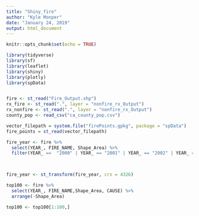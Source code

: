 ```yaml
---
title: "Shiny_fire"
author: "Kyle Monper"
date: "January 24, 2019"
output: html_document
---
```


```r
knitr::opts_chunk$set(echo = TRUE)
```

```r
library(tidyverse)
library(sf)
library(leaflet)
library(shiny)
library(plotly)
library(spData)


fire <- st_read("Fire_Output.shp")
rx_fire <- st_read(".", layer = "nonfire_rx_Output")
rx_nonfire <- st_read(".", layer = "nonfire_rx_Output")
county_pop <- read_csv("ca_county_pop.csv")

```

```r

vector_filepath = system.file("firePoints.gpkg", package = "spData")
fire_points = st_read(vector_filepath)
```




```r


fire_year <- fire %>% 
  select(YEAR_, FIRE_NAME, Shape_Area) %>% 
  filter(YEAR_ ==  "2000" | YEAR_ == "2001" | YEAR_ == "2002" | YEAR_ == "2003")
  


fire_year <- st_transform(fire_year, crs = 4326)

```


```r

top100 <- fire %>% 
  select(YEAR_, FIRE_NAME,Shape_Area, CAUSE) %>% 
  arrange(-Shape_Area)

top100 <- top100[1:100,]
```




















